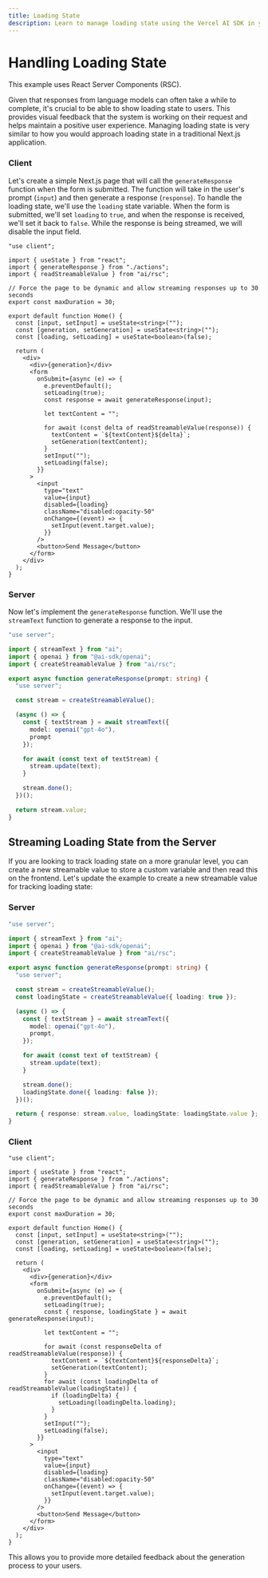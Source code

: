 ```yaml
---
title: Loading State
description: Learn to manage loading state using the Vercel AI SDK in your Next.js App Router application
---
```


# Handling Loading State

<Note>
  This example uses React Server Components (RSC).
</Note>

Given that responses from language models can often take a while to complete, it's crucial to be able to show loading state to users. This provides visual feedback that the system is working on their request and helps maintain a positive user experience. Managing loading state is very similar to how you would approach loading state in a traditional Next.js application.

### Client

Let's create a simple Next.js page that will call the `generateResponse` function when the form is submitted. The function will take in the user's prompt (`input`) and then generate a response (`response`). To handle the loading state, we'll use the `loading` state variable. When the form is submitted, we'll set `loading` to `true`, and when the response is received, we'll set it back to `false`. While the response is being streamed, we will disable the input field.

```tsx filename='app/page.tsx'
"use client";

import { useState } from "react";
import { generateResponse } from "./actions";
import { readStreamableValue } from "ai/rsc";

// Force the page to be dynamic and allow streaming responses up to 30 seconds
export const maxDuration = 30;

export default function Home() {
  const [input, setInput] = useState<string>("");
  const [generation, setGeneration] = useState<string>("");
  const [loading, setLoading] = useState<boolean>(false);

  return (
    <div>
      <div>{generation}</div>
      <form
        onSubmit={async (e) => {
          e.preventDefault();
          setLoading(true);
          const response = await generateResponse(input);

          let textContent = "";

          for await (const delta of readStreamableValue(response)) {
            textContent = `${textContent}${delta}`;
            setGeneration(textContent);
          }
          setInput("");
          setLoading(false);
        }}
      >
        <input
          type="text"
          value={input}
          disabled={loading}
          className="disabled:opacity-50"
          onChange={(event) => {
            setInput(event.target.value);
          }}
        />
        <button>Send Message</button>
      </form>
    </div>
  );
}
```

### Server

Now let's implement the `generateResponse` function. We'll use the `streamText` function to generate a response to the input.

```typescript filename='app/actions.ts'
"use server";

import { streamText } from "ai";
import { openai } from "@ai-sdk/openai";
import { createStreamableValue } from "ai/rsc";

export async function generateResponse(prompt: string) {
  "use server";

  const stream = createStreamableValue();

  (async () => {
    const { textStream } = await streamText({
      model: openai("gpt-4o"),
      prompt
    });

    for await (const text of textStream) {
      stream.update(text);
    }

    stream.done();
  })();

  return stream.value;
}
```


## Streaming Loading State from the Server

If you are looking to track loading state on a more granular level, you can create a new streamable value to store a custom variable and then read this on the frontend. Let's update the example to create a new streamable value for tracking loading state:

### Server
```typescript filename='app/actions.ts' highlight='11,24,27'
"use server";

import { streamText } from "ai";
import { openai } from "@ai-sdk/openai";
import { createStreamableValue } from "ai/rsc";

export async function generateResponse(prompt: string) {
  "use server";

  const stream = createStreamableValue();
  const loadingState = createStreamableValue({ loading: true });

  (async () => {
    const { textStream } = await streamText({
      model: openai("gpt-4o"),
      prompt,
    });

    for await (const text of textStream) {
      stream.update(text);
    }

    stream.done();
    loadingState.done({ loading: false });
  })();

  return { response: stream.value, loadingState: loadingState.value };
}
```

### Client

```tsx filename='app/page.tsx' highlight="22,30-34"
"use client";

import { useState } from "react";
import { generateResponse } from "./actions";
import { readStreamableValue } from "ai/rsc";

// Force the page to be dynamic and allow streaming responses up to 30 seconds
export const maxDuration = 30;

export default function Home() {
  const [input, setInput] = useState<string>("");
  const [generation, setGeneration] = useState<string>("");
  const [loading, setLoading] = useState<boolean>(false);

  return (
    <div>
      <div>{generation}</div>
      <form
        onSubmit={async (e) => {
          e.preventDefault();
          setLoading(true);
          const { response, loadingState } = await generateResponse(input);

          let textContent = "";

          for await (const responseDelta of readStreamableValue(response)) {
            textContent = `${textContent}${responseDelta}`;
            setGeneration(textContent);
          }
          for await (const loadingDelta of readStreamableValue(loadingState)) {
            if (loadingDelta) {
              setLoading(loadingDelta.loading);
            }
          }
          setInput("");
          setLoading(false);
        }}
      >
        <input
          type="text"
          value={input}
          disabled={loading}
          className="disabled:opacity-50"
          onChange={(event) => {
            setInput(event.target.value);
          }}
        />
        <button>Send Message</button>
      </form>
    </div>
  );
}
```
This allows you to provide more detailed feedback about the generation process to your users.